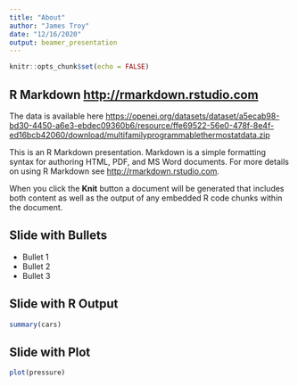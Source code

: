 ```yaml
---
title: "About"
author: "James Troy"
date: "12/16/2020"
output: beamer_presentation
---
```


```r
knitr::opts_chunk$set(echo = FALSE)
```

## R Markdown <http://rmarkdown.rstudio.com>


The data is available here <https://openei.org/datasets/dataset/a5ecab98-bd30-4450-a6e3-ebdec09360b6/resource/ffe69522-56e0-478f-8e4f-ed16bcb42060/download/multifamilyprogrammablethermostatdata.zip>


This is an R Markdown presentation. Markdown is a simple formatting syntax for authoring HTML, PDF, and MS Word documents. For more details on using R Markdown see <http://rmarkdown.rstudio.com>.

When you click the **Knit** button a document will be generated that includes both content as well as the output of any embedded R code chunks within the document.

## Slide with Bullets

- Bullet 1
- Bullet 2
- Bullet 3

## Slide with R Output

```r
summary(cars)
```

## Slide with Plot

```r
plot(pressure)
```

